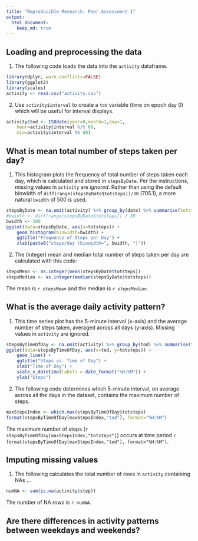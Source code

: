 ```yaml
---
title: "Reproducible Research: Peer Assessment 1"
output: 
  html_document:
    keep_md: true
---
```



## Loading and preprocessing the data
1. The following code loads the data into the `activity` dataframe.
```r
library(dplyr, warn.conflicts=FALSE)
library(ggplot2)
library(scales)
activity <- read.csv("activity.csv")
```

2. Use `activity$interval` to create a `tod` variable (time on epoch day 0) which will be useful for interval displays.
```r
activity$tod <- ISOdate(year=0,month=1,day=1,
    hour=activity$interval %/% 60,
    min=activity$interval %% 60)
```


## What is mean total number of steps taken per day?
1. This histogram plots the frequency of total number of steps taken each day, which is calculated and stored in `stepsByDate`.  Per the instructions, missing values in `activity` are *ignored*.  Rather than using the default binwidth of `diff(range(stepsByDate$totsteps))/30` (705.1), a more natural `bwidth` of 500 is used.
```r
stepsByDate <- na.omit(activity) %>% group_by(date) %>% summarise(totsteps=sum(steps))
#bwidth <- diff(range(stepsByDate$totsteps)) / 30
bwidth <- 500
ggplot(data=stepsByDate, aes(x=totsteps)) +
    geom_histogram(binwidth=bwidth) +
    ggtitle("Frequency of Steps per Day") +
    xlab(paste0("steps/day (binwidth=", bwidth, ")"))
```

2. The (integer) mean and median total number of steps taken per day are calculated with this code:
```r
stepsMean <- as.integer(mean(stepsByDate$totsteps))
stepsMedian <- as.integer(median(stepsByDate$totsteps))
```
The mean is *`r stepsMean`* and the median is *`r stepsMedian`*.


## What is the average daily activity pattern?
1. This time series plot has the 5-minute interval (x-axis) and the average number of steps taken, averaged across all days (y-axis).  Missing values in `activity` are ignored.
```r
stepsByTimeOfDay <- na.omit(activity) %>% group_by(tod) %>% summarise(totsteps=sum(steps))
ggplot(data=stepsByTimeOfDay, aes(x=tod, y=totsteps)) +
    geom_line() +
    ggtitle("Steps vs. Time of Day") +
    xlab("Time of Day") +
    scale_x_datetime(labels = date_format("%H:%M")) +
    ylab("Steps")
```

2. The following code determines which 5-minute interval, on average across all the days in the dataset, contains the maximum number of steps.
```r
maxStepsIndex <- which.max(stepsByTimeOfDay$totsteps)
format(stepsByTimeOfDay[maxStepsIndex,"tod"], format="%H:%M")
```
The maximum number of steps (`r stepsByTimeOfDay[maxStepsIndex,"totsteps"]`) occurs at time period `r format(stepsByTimeOfDay[maxStepsIndex,"tod"], format="%H:%M")`.


## Imputing missing values
1. The following calculates the total number of rows in `activity` containing NAs ...
```r
numNA <- sum(is.na(activity$step))
```
The number of NA rows is `r numNA`.

## Are there differences in activity patterns between weekdays and weekends?

